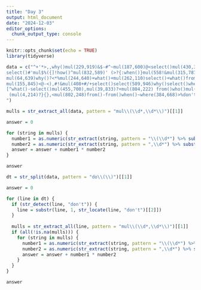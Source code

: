 ```yaml
---
title: "Day 3"
output: html_document
date: "2024-12-03"
editor_options: 
  chunk_output_type: console
---
```


```r
knitr::opts_chunk$set(echo = TRUE)
library(tidyverse)
```

```r
data = c("^+'*>,,why()mul(229,919)&$-#^~mul(187,600)@<select()mul(430,339)<)*/-when()%mul(248,922)~+when()<do()^}%where()@select() what()why()who(809,724)mul(617,192)$*from()what(168,899)mul(333,411)()$select(){+how()%mul(284,904)when();who()mul(218,212)>[#' *+&mul(388,743):~^&;do()when()&^&^mul(415,678)>what(180,378)when()/)!#how()~&do()(((]how()[~{;what()mul(792,328)[;(,why()#mul(767,729)(what()@-why()}who()how()where(373,159),mul(91,503)select()~;where()@+;;++don't()mul(766,411)~'&%what(217,603)>why()mul(528,603);how() &who()mul(418,950)-select()mul(440,425)mul(42,798):what()[^%mul(28,566)from()<%>]//(<mul(167,358)'%](#mul(77,714)mul(748,367)]*mul(124,693);where(156,464)^(^[what()why();do()<>*mul(121,164)+/)@}/why()([mul(94,107)where()why()$what()} ~when()who()when()mul(51,763)&:$)mul(117,974)*%?]%;who()>mul(224,518)@/<*,}mul(681,258)(%{#select()&*who()where()mul(301,302) don't()who()][!from()>mul(410,170)do())what()##mul(873,748)$~}mul(797,721):when()how()[:-where()>mul(959,163)mul(992,12)%/)$why()*mul(141,535)how()mul(681,821)'&how()],mul(123,886)+#don't(),>[mul(119,227)>!@*when(720,847)%where()+what()mul(525,607)*+&mul(918,604)where()'$]>mul(138,66),';@!where()mul(251,314)[;/do()who()mul(843,719)?mul(193,439)why()/;don't()/::mul(677,473)($*[@mul(729,623)~+from(),(how();when()mul(496,695)+):mul(403,498)mul(723,890)#from()when()*why(153,516))why(364,80)who()+!mul(723,971)mul(805,935)#$@+!{@#mul(110,950){mul(161,461)~*/;,/mul(115,959)}:how()':,@'what()mul(816,844)mul(568,840)?do()[,how()*mul(601,790)where()select()#+select()why()mul(27,586)(}how(570,902);where()?+]-mul(425,554);how(812,935)where(),what()%&^mul(623,585)@ why()mul(995,90)#+%'do()>~#}what()mul(374,323)mul(249,230)~,>+select()when())mul(741,526)%{{mul(373,937)when()mul(523,799)mul(438,812)how()~}<{select()where()(]who()mul(774,128)what()}:$!$%where()>(mul(376,393)+where()(&)*[how()!mul(388,253)#-when()#>$,@ mul(37,722)how()mul(272,60)~@&%</mul(301,857){[!],]<']mul(536,697);-> why()}mul(806,354);}where()how() ^mul(707,617)*when()*[{$where(191,569)]when()mul(475,36)'what();-] mul(409,381)select() do()};mul(106,765)@mul(962,693)select()@+where()how()select()%[mul(594<&(mul(838,166)]from()[,how()};>[,mul(407,924)mul(305,306)'+,]mul(755,425),)don't()mul(119,487):mul(143,902)-{'from()*,>,>@mul(378,307)%,mul(204,648)(:mul(812,89)$*+*,##mul(397how()[]@mul(593,676)&#why()what():mul(561,33)*do()$}''!$)>who(955,135)mul(428,61) what()@!from()[+:<mul(116,657)%mul(243,605)who()('%how():[!where()mul(85,278)''where()}$select()<$mul(421,930)where(){^]mul-mul(325,145)from()#>:where())mul(242,136){why()<when()mul(223,291)#^what(310,803)mul(280,922) select()what()}:%why()from()when()mul(136,869)what()@%@@{what()#how()from()don't(),!+who()-#>!how()why()mul(789,485)':mul(950,684)-mul(734,60)!+'where()(mul(897,715)why()(?mul(344,613)mul(945}/[$mul(354,310)why():*!mul(162,884)when()why()-*}<)%mul(999,479)%how()^<who()~how())mul(801,769)?when()do()#what()-&&*< *+mul(859,153)^-^mul(968,909)?how()when()why()from()$/from()who()why()mul(164,591)how()@+*!how()from()mul(198,449)#from()&]>?[mul(549,221)?mul(10,487)mul(473,495):from():how()+@mul(409,356)@where(424,972)mul(245,522),^mul(830,352)^['select()+?mul(348,779)^)where()+ {select()mul(631,610)from():+!mul(364,859)from()+,what()-/*who()$mul(381,350)
select()#'mul$%({]!how()^mul(832,589)' (>?{:when()}mul(558!&mul(315,787)what()[when()mul(331,479)^#<:^!when()<do()'%-&mul(693,126);%< %mul(969,600)how()%/mul(214,616)~+%+,&^}who(){mul(855,428)$how():^mul(334,489)who()'select())when()<mul(110,881)'? ?where()})# mul(138,273),,mul(89,161 ,mul(749,786));}where()*<$'mul(179,995)mul(933]from()++@where()mul(475,52)$;what()why()?why()how())mul(75,799) from()^select() $*mul(700,332)((;&!+who()mul(942,3)from())what()!}]who()mul(987,195)&}mul(901,207))mul(887,450)mul(302,276)>mul(705,411)from() :from()/*}{mul(173,420(~]#mul(812,264)why()mul(170,516)!#:;mul(115[mul(41,851) %when()?)<!what(481,876)mul(10,905)*from()mul(479,534)when():mul(251,951)+#':why()'+from()when()mul(143,289)<>select()}who()mul(766,808)when()mul(358,761){where()'when()}[$;^'mul(170,223)who()who()mul(990,347)<?///;{mul(346,803)when(925,701)where()who()%mul(972,647)mul(305%when()mul(113,574)?:+,:+!{mul[>))}^[[?select()}mul(540,811)%mul(384,379))*+ who()&from()>)don't()why()!(mul(443,371)when())??do()&'!&mul(836,469)+},)mul(661who()'select()~<?mul(888,841)select()mul(696,36)!-why()}where()who()mul(458,301)where(){'^,when()[}how()mul(575,266)+]why();;)}mul(731,33)what(),$^mul(53,430)@(mul?,mul(586,117)~![~:@select()'from()mul(229,295)*do()mul(993,128)*%mul(853,954)from():-why()#(mul(941,420)!select(984,864)who()+what()how()-{mul!select()*'+@mul(537,993) @from()?%@>%why()do()mul(794,923)!select()@!'mul(805,982)!~)from()mul(388,599~who()):mul(638,751)(>'mul(443,735)how()select(){)what()%do()when()) what())mul(272,487),#select(),when()do()][]what()}%mul(28,452)mul(178,145)mul(396,673)};%^@where()why()mul(648,926)^do()why()select()where(245,854)from()^&;mul(960-<mul(340,339)+<mul(358,858)}why(817,557)when(305,30)^*mul(642,325)from()^#&;select()}~#select()mul(532,676);do()'select()what(99,23)'select()<mul(162,432)(#where()when(286,141)mul~where()from(),mul(747,115)~mul(525,823)&how()where(),select()when(455,325)-+<mul(314,239{[<~:}%mul(541,522)<,-/:who()[*mul(6,198)[select(589,841)-when()mul(677,201)){-when()%don't()how();from()mul(814,453)-,}^^{/mul(94,604)/>what(446,263)mul(810,6)*>)#@<what()mul(21,433)select()#:+~?who(448,713)mul(126,405)select()select()-what();~where()}mul(507,6)mul(450,464)[&([mul(838,970):?where()select()from();[!~/mul(781,815),;^~:how()%}don't()when()>&mul(211,423when()mul(937,149)*from(288,317)mul(103,75)/'!:& mul(788,232)what()mul(52,428)from()?what()*{@:(why()why()mul(195,781)*]]$who()>don't() /how();'mul(610,736)mul(852,398)mul(690,890)(]~~mul(905,20)*<what() '@'@*)mul(313,797)when()mul(87,940)when()<;@'&}#&/mul(494,222)?#/+$where(742,449)who()/~mul(773,971),(^mul(4,95)where(289,324)'%&~mul(828,517)<!(from()' :?mul(126,975)mul(874,818) &,;who()'+who(902,587)+mul(382,802):[what()when()mul(167,696)>how()@ *}%]don't()%when()++,^how()mul(630,398)[select()who():?(how()*&mul(344,752)don't()+{#%?select())^mul-&what()mul(651,800)}'[,(mul(528,222)[where()~/mul(341,14)what()}[when()%!what()mul(781,771);/:why()^%mul(609,662)who(),{+&mul(412,515)/~don't()?+ :@?} mul(453/^mul(581,391)select()from()(mul(896when()from()from()#{!mul(953,253)!select()~?&from()mul(656,409)how()who()~when()@''$!mul(139,643)how(776,270)from()[&<'mul};!{how()'!mul(534,208)why()do()-$*how()where()^when()!mul(421,915)who()~#+mul(143,731)don't()-/-,>mul(637,233)-mul(730,106)$mul(416,413)@^;~> what()~mul(382,92)}&)when()how()mul(127,684)}':how()where()mul(20,220)~how()select()}when():* mul(243,419)mul(352,910)#who()&#when()do()when()'!^#why()!@>mul(695,556)>who()<what()!!@mul(870,233)from()]@@@:mul(90,29)^ @why(),[@<!#mul(667,307@mul(880,98)
mul(64,639)why()?<*%mul(244,640)+what()+mul(262,110)select()+what()from()%mul(733,807)select()~who()how()&select()where();/%mul(210,195)when()>*mul(397,920)}who()(;[##do()~mul(773,279)*}where()%}~*mul(643,570){mul(105,506)$~who()~^@don't()select()(%(;^:mul(229,887)@#''[how()mul(788,362)>(@mul(723,439)-where()where()what()from()?~~mul(843,893)mul(474,427)why():];(do(),{'!^(mul(15,142)mul(876,153),,-$?select();[{mul(664,520)-where())where()}@&?where()mul(785,595)from()when()>:mul(888,328)~(select()>how()?what()mul(633,692)mul(173,839)'mul(204,278)!+~,(~@mul(451,395)mul(785,151):where()]~^(when()from()do()who()mul(790,654)'&>where()when(710,794)from(47,899) who()&mul(806,984)@where(65,953)@!-#what()/who(634,853)+mul(861,224)[()who()!~mul(899,370)mul(549,105)%(-why()'~mul(725,344)]mul(41,164)?,*^@ }):mul(955,760)]>?from()>+-mul(827,250-mul(50,448)&&mul $>mul(315,814)&mul(194,503)>how()%/who()who():/>@mul(223,541)from()(//what()*what() mul(364,778)why()?/$mul(47,912)from();why()how()from()when()mul>where(){mul(693,8)',;where();:mul(528,520)~}+&**:who()mul(401,20)[mul(274,431)from()where()what()select(930,392)' ^mul(733,66)mul(463,265)why()>from()who(553,550)why()^%&mul(225,388)'!#!@mul(593,40)/@@!*,mul(773,292))$/%where()@*^from()mul(910,722)mul(983,696)where()^^~why()-what()where()don't()!{;what():mul(216,52))}#mul(105,130) ~when()>+#, ~mul(26,766)([?+!mul(178,420)**mul(317,607)where()how()[mul(654,90),mul(931,884)#why()/when(){mul>^?!mul(298,763)%mul(355,538)]mul(43,357)mul(810,34)from()why()}select()'mul(33,953){mul(459,607)what()~]$why(30,320)mul(266,245)[why()-@who()$}{mul(322,346)$!)/mul(418,539)mul(678,561)mul(800,662)from()-];?where()when()^mul(648,356)->@}(mul(891,938)mul'&#(*from(265,14)mul(707,267)#&mul%+>#~%mul(50,976)  ^%(where()!why(315,655)'from()mul(33,958]<{'mul(927,525),>when(597,620)#mul(365,283)>{# !,who()what(730,791)don't()')mul(2,790):how()~/*;who()mulwho()^&]%+{/%/mul(884,224)where() &who(837,688)?where(),['&don't()^>{?)/,]!&mul'<?@who()mul(719,571)&<how()when()-why()mul(56,936when()> select() (:*mul(113,260)what()*%;where()mul(614,724)%mul(718,620)>-~{}why()]mul(416,163):/{ what()where(913,318) !mul(205,361)mul(412,549)[[who()('}why()why()[how(530,659)mul(721,436)]what() @**mul(573,713)&}%@mul(201,630);;do()#select(),what()mul(448,64) %who()^@$mul(679,387)where()]>)!-mul(486,701)who(996,660)?mul(559,794)mul(627,726)what(){;how(){mul(550,422)select()why()#^<why()~mul(500,999)what()when()<why()##]*where()%mul(890,188)%%:mul(669,810)^: mul(760,372)when()*#'(}how()mul(141,133)>]mul(339,807)!]why() <what()?,:-mul(414why()<%{from()-'-mul(243,407)!why()when()(@( mul(741,399)(#)-!~?;mul(457,257):why()mul(471,231)#why()<mul(641,452)[)don't()when()~]mul(73,976):+where()^,,'mul(705,884)#^~where()mul(290,778)-mul(516,908+<}:,) mul(671,324)how()%mul(257,809)(?$what()[*mul(668,794),who(776,745)*@',who()?'-mul(432,410)?,]!%$&/'^mul(228,972),mul(514,675)+how()/ mul(378,242)mul(319,946)-mul(503,990)<}!?[(mul(914,201@mul(398,34))'mul(811,158)how()> %<+$mul(662,33){^~what()^?$> ,mul(148,900))*~mul(60,504)-/(/who()+/mul(44,663)#!&$'}]how():%mul(285,731)]}]when()select(525,368)mul(268,251){;^select()mul(478,141%>}who()how()<<-+})mul(653,304)[#$)#!/usr/bin/perl~mul(445,156)?,what()'mul(57,772)
mul(155,845)<@-<),#!&mul(408+#/+select()select(589,946)why()select()when()$^mul(126,507):^mul(59,335)*}why()?>+'when()!mul(448,637)(+;from()mul(100,753)why(274,266)mul(383,541)!-mul(858,418)*mul(632,981)what()]?when()~/'why()!when()mul(964,498),/mul(763,71)why(391,517)(where()what()}mul(465,534)select():'[';/^^/mul(440when()*]( 'why() &^)mul(532,924)((-,&why();)where()-mul(123,757)#}!)'mul(263,796){&;:when()),: }mul(530,962)( '/+mul(353,976)!>-~}*where()%mul(579,525)>mul(623,336)^']~:~$don't()when();where()%when()(')}mul(731,106)when()from(),from()how()/}(#when()mul(73,364(when()$/-mul(74,496)from()mul(411,383)+])%from(803,142)/][(mul(500,546),)-@mul(981'do()where()mul(756,84)!]what()what()@>]select(374,28)!+mul(767,508)don't()&;:where()mul(587,258)&mul(254,192)!mul(80,230)* :+$?/what(){;mul(187,528)from();-;$[>when()&mul(816,345)?(&why();{mul(497^select(912,851)((}%!mul(39,99)/<#;[*{~/&mul(678,429(*#@&mul(769,236)%~mul(23,229)$>&&from()$-#mul(619,573)%}[where()+mul(981,353)@why()what()when()what(),mul(482,105)from()who()from(){from(590,820)mul(269,29)+}<@why()where()?how()mul(123,830)} mul(589,571)what()from(),where()) mul(971,260)?why()when()<+from()( >mul(663,513)*how()%where(){:{who()why()mul(691,983)'#mul(465,961)mul(231,307)}*>:-*mul(511,596)what(){$$,(why()$%(mul(694,486)-[!;-]**mul(606*{select()+ {)';-mul(769,112)how();{?mul(281,824)-(}%from()!mul(557,222),@&>who()#mul(965,925){when(),}: mul(72,17),mul(366,881)$who()~(why(),-@select()mul(816,410)?how(191,3) $what(){/~what()who()mul(392,824) / @mul(744,684)}who()'{mul(808,581)where()mul(580,161)!*mul(517,629):@$what()what()when()select()mul(252,204)~] !who()-from()(mul)>[)mul(915,708)~{from(),mul(244,280)}@[^/@mul(127,150)]^mul(189,40)from()^?mul(631,283)' !-what(),#select()mul(242,34)how():+how()mul(625,833)~~mul(570,337)'how()!mul(827,377)>select():}'(&+mul(175,219)select()<{+{{$mul(96,718) >,;{from()^mul*#/]@from()'>]}%mul(602,848)/~)where();#mul(844,941)$:<]!mul(192,246)^!&what()mul(876,655)*select()&who() -mul(711-$when()>where()from()*@how())from()mul(202,362)what(){,@]/!%mul(812,546)!how())do()&^-~mul(937,389):';'~what()mul(7,641)from(825,618)what() ')~mul(604,895)when()#$~mul(762,876)~+!@+mul(953,72)@}mul(771,143)from()/+,')do()why():mul(127,841)~+why()mul(324,780)*what()~from()()%+select(19,530)where(567,447)don't()mul(330,681)^ what()#how()when()$!mul(624,186) mul(57,174)~mul(825,181)-'mul(560,884)-]mul(524,985)[:select(962,509)mul(781,265)+;!&#&/select()mul(533,308)#@where(472,118),/what()>,what()mul(327,56);where()+what()}what(),mul(422,317)mul(777,506)from()what(649,57)mul#?)['()/from()don't()$from()?(who()mul(64,560)who()mul(329,383)!where()?mul(859,391)/-}from()%#!where()'mul(144,512)*from()how()mul(875,781)^>{how()from()where()@who()+]mul(669,466)%;$where()select()mul(941,765)mul(421,766)mul(728,922)>mul(387,851)#~;? {: mul^??^/why()why() mul(870,458):,who()?<mul(130,181)/[@{(;~why()mul(693,900)why()$when()&when()how()why()(>mul(335,421)when(730,409)select()+)+mul(186,867)?$&''who()%#^mul(907,175)][don't()]what()@select()!'why()[where()?mul(475,57)mul(107,393)who()*[>>$why()~mul(620,425)]>mul(818,900)do()when() }:$*where()mul(790,845)why()why()'^~who()/~@/mul(181,583)what(182,109)}how()^{#;mul(532,225),/&)mul(510,91)+how()[}#&]&)mul(193,421);$[/~mul(421,747)why()%;mul(542,99)-from()where()from()from(){+mul(200,487):'^*,&$from()>mul(689,957)$]${*}where()mul(12,272)*{from(275,255)~who()*-%how()mul(501,743)
[^what()-select()mul(455,700),mul(39,833)?+mul(804,222) from()who()mul(45,702)[when()#don't()}}where()(#}#from()]mul(584--'-^#<why()->mul(858,680):)>&$}^what()mul(645,272){where():}&mul(313,324)what()who():!who()select()?mul(401,708),mul(656,174)why()?~)mul(679,594) where()#*,:from()!mul(45,422)~+ >~mul<:-/$$from(630,159)+<#do()])%how()^:?@]]mul(342,700)[[from()select()mul(333,963)!%$<:-^mulwhat()mul(947,945)!select(726,266)when()why()}&mul(494,61)<'why()mul(605,463^who()when(){?why(520,809)^where()>)^mul(842,681)how()how()[/^$&mul(535,168)@what()from()where()from()+[mul(926,493)/'<mul(150,741)+[when()select()<!%^ mul(56,868)how()]mul#^what() [++who()mul(747,999)from() when()>/mul(175,156)mul(884,607)};#mul(998,216)mul(279,631@($(';++what()&don't():^:why()+when(391,664)/[{-mul(693,809)@)~/^>,#what()mul(942,229))/*{/^why()from()-}mul(653,168)do()who()+ mul(849,72)?,@when()!what()<mul(186,911),how()*-~what()mul(679,485)what()from()/?;^:mul(426,354)?[)*$;(what()mul(287,918)>]~when()when()how()%mul(449,449)#^;{$(where()mul(24,301)~]]!!#mul(753,855)'#$don't()~where()who()mul(26,763)'!#where(430,52)what()where()<!mul(21,581)'>]!*/;mul(20,683)~mul(471,401)  $+](who()^;mul&*} )>mul(120,505)where()when()^~mul(586,106)/#<}+'}mul(56,277)<what()do()]%where()*(!->%mul(944,864)>#^^!,select():!mul(5,629)(&{*;^@select())mul(544,161)how()/from()> ,~mul(531,531$^mul(693,695)where()#, +[mul(201,445) <:[$select()why()-mul(65,416)#-&(/mul(632,729)&#^+mul(18,292)mul(87,905)[do()from()<^why()what()(mul(292,732){}how(),why(302,606)]($%mul(577,286)--who()'from()^#,-where()do(),?>from()@@ %what()>mul(62,435)^:!^where(530,516)*(mul(605,627<who()why()select())[))*why()$mul(298,421)}/%%how()who()mul(593,593)-how():from()mul(826,174) what(){what()who(848,124)from();from()/mul(128,77)[{*!,!how()mul(576,352)]#;how())from()%mul(288,458)#![{%:#mul(39,137)^#/$<[mul(168,86~*>^&mul(638,58)@*,when()]*mul],;]-:*?mul(605,171)?>/select(449,616),-#[[+mul(178,672)*)#select(),mul'*+when(608,345)mul(671,276) '#where()*don't()]where()<;%select()select()[;/mul(653,417)>where();-}${->mul(3,376)!how()what(204,543)why() }:mul(531,438)?$!#select()from()*select()mul(482,192):* ^$mul(521,492) &mul(376,921);what() '*who()mul(631,117) who()select()#>select()]mul(665,901)when()*mul(787,27)/:where(356,180)from()mul(942,346)who()(mul(946,745)what()%who(){from()mul(166,509){:$who(58,738)]$&~when()select()mul(233,332)[]<;mul(831,96)how()[/((%mul(996,261)]?)):mul(581,265:!-why(796,972)^mul(921,535)why(),;[why()$mul(202,157when()!from()what(607,94)%from()from()what()+~$mul(578,993)@@ ,how()mul(224,265)mul(818,106)$:]&,>who(156,132)mul(828,230)+>from()<)who()^who()*:mul(633,389)who();from():&$mul(337why()*&<how()]!:$%don't()from() >)mul(148,542)(who()who()?mul(58,849)')***mul(138,264)mul(656,693)<don't()mul(569,843)'mul(801,506)why()(}when()[why()when()'$mul(939,273)select()when()-%how() mul(987,122))when()what()']'mul(759,278)&@+)what()]^mul(252,967}!?'*]+<@;do()when()>mul(292,571)#from()!mul(854,593)*!mul(93,255)/<why(36,40)#@+:;]mul(139,648)#$mul(805,139)+<^what()~]don't()when(),why()?mul(458,17)how(183,678)~mul(931,326]&[+why() +?mul(844,128)how()what()select()<mul(327,739)+&mul(860,80)(what():,<who(373,509)^when()?select()mul(252,542)$ who()}mul(253,232)/mul(988,240)/#)?when()#how()}mul(141,538)]don't()>from():;:,?mul(938,2)$mul(882,42)who()mul(535^[mul(662,987)(^mul(86,164)*/$/mul(218,726)+-[where(119,390)^$mul(388,958)<#from()why()+select()#>%mul(24,167),mul(759,582)&$why()%mul(45,313)}-~&]how()when()from()mul(396,35)why()@+@where()mul(854,611):[mul(43,673)*what()@why()mul(914,638)--why()*mul(428,597)mul(478,658)(%mul(515,571)from()$select(),why(905,38)do()mul(892,588)
 (mul(4,214)?}{},<mul(802,248)from()-from()when()~where(384,668)>%don't():mul(6,78)% )from()mul(682,475)^;~%:mul(87,597)(mul(944,631)mul(976,495)[(%#mul(221,797)]from())mul(871,394),^don't()mul(808,119)why()&<mul(776,592)don't()'$?#-%@mul(423,83))]> mul)mul(459,746)from():(<when()%/mul(16,981),#}mul(372,418)~/~how()why()mul(408,215))/((>~what(),mul(961,433)/{when()^ ?*{[mul(687,148)where()#mul(793,57)mul(791,305>where()~(/mul(416,515)what(562,107)$%~mul(578,152)select()'<select(725,318)(don't()who()/mul(44,687)?select()}+>*{select()~from(778,947)mul(456,779)mul(610,422)$(:%~select(632,803)mul(652,488)]what()why()/select()@don't()mul(812,692){<[&why()don't()mul(339,986),what()-'>,mul(356,656)':$what()%{&when()from()mul(385,923){]>@(~&why()-mul(201,731)]mul(599,610)?why()@,&how()#mul(204,373){'from()}!#{%<mul(558,269)what()-!( *}mul(744,656)mul(986,907)where()where() <;))mulfrom()>select()%^?}where(6,733)mul(118,396),)#:-when()'select()mul(788,521)'&#&($do()from()$,~!mul+mul(245,72)?<mul(262,717):@/where()why()]mul(806,380):?*mul,~*how())';select()why()mul(954,891)where()how()^*?[mul(52,145);&mul(645,872)why(679,273)[<+mul(255,174)what()??$)#(mul(839,305)&(-(why();~$,mul(572,454)>;when()!')!who(450,16)how()#mul(341,203)[>how()who()'mul(116,924)@+#mul(536,362)when()select()why(),!, >+?mul(674,414)/%*mul(499,509)&)})+*{/mul(125,544)[who())+}]why()'mul(694,107)#-mul(589,269)<:,*what()what(),from())mul(779,394)?{+)[from()what()/&^mul(418,402)^from()]mul(771,556)mul(48,471)^mul(5,471) %,[who()mul(584,991)$$select()when()%,when()mul(662,976)&mul(378,372)-how(),select()-mul(693,943)^ mul(71,492)^{;(,from()*}$mul(325,434)'from()mul(39,981)% why();~mul(962,307)who()*what()select()when()mul(442,854)who()~select()from()why(848,680)where()/&mul(138,127)- +?when()where()select()!-mul(74,742)]who(449,197)-mul(58,606) <%mul(563,278)<when() $select()[,select()mul(117,459)',$+when()from(998,869)when()when()$mul(473,512)where()who()>where()when()mul(167,344)do()-where()what(196,552)]why()%,((%mul(508,557)what()from():^what()mul(858,144)what()from(),mul(332,118)mul(805,968)how()@!- mul(31,7)(from():select()who()*}^+mul(790,338)?mul(876,269)what()$?>who()mul(705,526)*%;mul(284,73)/%!mul(336,280)&select()why()mul(841,593)##?:mul(611,712)%&:who()/[ who();do(),?)# }mul(10,584),where()^@,from()what()%;(mul(776,536):*!mul(440,957)where()# ^when()#*mul(282,762)]<~;#who()#*when()?mul(945,443)>*);why()[:mul(174,224)&~ who()how();when()@^mul(301,546)mul(180,572)select()<%#:&mul(642,14)why()~from()'where()#-:mul(711,95)what()^,<-!what()/#mul(787,954)from()/mul(449,665);why()-)mul(465,877)+#/what()who()$'<&mul(908,857)[@>!mul(190,564)from()who()&,mul(539,109)-why()/&{;,how()!>mul(381,931)>>]select()+mul(451,520)don't()from()when(),<^-+mul(198,363)mul(469,259)?<how())+)mul(676,280)mul(631,824)~<)select()(what()who()-mul(270,524):mul(253,506))?{%}when()$*where(137,14)&mul(901,230)>@where()}~{select()-(<mul(353,334)?&when()^ #+where()~,mul(589,243)/*'where()what()^<+mul(668,536)/,@^--<( mul(221,71),when()'//(why()mul(822,686)+'%<where(),*@mul(208,127)#(<@},'-'mul(334,658))&* where()who()%from()mul(39,503)/+:how()'select()@mul(283,149)
")
```


```r
mulls = str_extract_all(data, pattern = "mul\\(\\d*,\\d*\\)")[[1]]

answer = 0

for (string in mulls) {
  number1 = as.numeric(str_extract(string, pattern = "\\(\\d*") %>% substr(2, 5))
  number2 = as.numeric(str_extract(string, pattern = ",\\d*") %>% substr(2, 5))
  answer = answer + number1 * number2
}

answer
```

```r
dt = str_split(data, pattern = "do\\(\\)")[[1]]

answer = 0

for (line in dt) {
  if (str_detect(line, "don't")) {
    line = substr(line, 1, str_locate(line, "don't")[[2]])
  }
  
  mulls = str_extract_all(line, pattern = "mul\\(\\d*,\\d*\\)")[[1]]                                                        
  if (all(!is.na(mulls))) {
    for (string in mulls) {
      number1 = as.numeric(str_extract(string, pattern = "\\(\\d*") %>% substr(2, 5))
      number2 = as.numeric(str_extract(string, pattern = ",\\d*") %>% substr(2, 5))
      answer = answer + number1 * number2
    }
  }
}

answer
```

